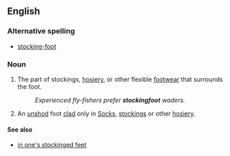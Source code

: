 ==English==

===Alternative spelling===
*[[stocking-foot]]

===Noun===
{{en-noun|stockingfeet}}

# The part of stockings, [[hosiery]], or other flexible [[footwear]] that surrounds the foot.
#:''Experienced fly-fishers prefer '''stockingfoot''' waders.''
# An [[unshod]] foot [[clad]] only in [[socks|Socks]], [[stockings]] or other [[hosiery]].



====See also====
*[[in one's stockinged feet]]